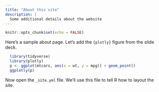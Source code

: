 ```yaml
---
title: "About this site"
description: |
  Some additional details about the website
---
```


```r
knitr::opts_chunk$set(echo = FALSE)
```

Here's a sample about page. Let's add the `{plotly}` figure from the slide deck.

```r
  library(tidyverse)
  library(plotly)
  p <- ggplot(mtcars, aes(x = wt, y = mpg)) + geom_point()
  ggplotly(p)
```

Now open the `_site.yml` file. We'll use this file to tell R how to layout the site.